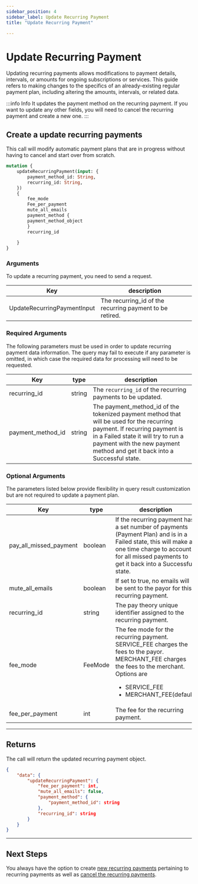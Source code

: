 ```yaml
---
sidebar_position: 4
sidebar_label: Update Recurring Payment
title: "Update Recurring Payment"

---
```




# Update Recurring Payment
Updating recurring payments allows modifications to payment details, intervals, or amounts for ongoing subscriptions or services. This guide refers to making changes to the specifics of an already-existing regular payment plan, including altering the amounts, intervals, or related data.

:::info Info
It updates the payment method on the recurring payment. If you want to update any other fields, you will need to cancel the recurring payment and create a new one.
:::


## Create a update recurring payments
This call will modify automatic payment plans that are in progress without having to cancel and start over from scratch.

```graphql title="GraphQL"
mutation {
	updateRecurringPayment(input: {
        payment_method_id: String,
        recurring_id: String,
    }) 
    {
        fee_mode
        Fee_per_payment
        mute_all_emails
        payment_method {
        payment_method_object
        }
        recurring_id
        
    }
}
```

### Arguments
To update a recurring payment, you need to send a request.

|Key                |       description                     |
|-------------------|---------------------------------------|     
| UpdateRecurringPaymentInput |The recurring_id of the recurring payment to be retired.|

### Required Arguments
The following parameters must be used in order to update recurring payment data information. The query may fail to execute if any parameter is omitted, in which case the required data for processing will need to be requested.

|Key                |type         |       description                     |
|-------------------|-------------|---------------------------------------|     
| recurring_id      |string        |The `recurring_id` of the recurring payments to be updated.|
| payment_method_id      |string      |The payment_method_id of the tokenized payment method that will be used for the recurring payment. If recurring payment is in a Failed state it will try to run a payment with the new payment method and get it back into a Successful state.|


### Optional Arguments
The parameters listed below provide flexibility in query result customization but are not required to update a payment plan.

|Key                 |type             |description                                 |
|---------------------|-----------------|--------------------------------------------|    
| pay_all_missed_payment      |boolean     | If the recurring payment has a set number of payments (Payment Plan) and is in a Failed state, this will make a one time charge to account for all missed payments to get it back into a Successful state.|
| mute_all_emails          |boolean     |If set to true, no emails will be sent to the payor for this recurring payment.|
| recurring_id        |string     | The pay theory unique identifier assigned to the recurring payment.|
| fee_mode            |FeeMode        |The fee mode for the recurring payment. SERVICE_FEE charges the fees to the payor. MERCHANT_FEE charges the fees to the merchant. Options are<ul><li>SERVICE_FEE</li><li>MERCHANT_FEE(default)</li></ul>|
| fee_per_payment              | int  | The fee for the recurring payment. |


***

## Returns
The call will return the updated recurring payment object.

```JSON title="JSON"
{
    "data": {
        "updateRecurringPayment": {
            "fee_per_payment": int,
            "mute_all_emails": false,
            "payment_method": {
                "payment_method_id": string
            },
            "recurring_id": string
        }
    }
}

```
***

## Next Steps
You always have the option to create [new recurring payments](../create_a_payment_plan.mdx) pertaining to recurring payments as well as [cancel the recurring payments](cancel_recurring_payments.mdx).

